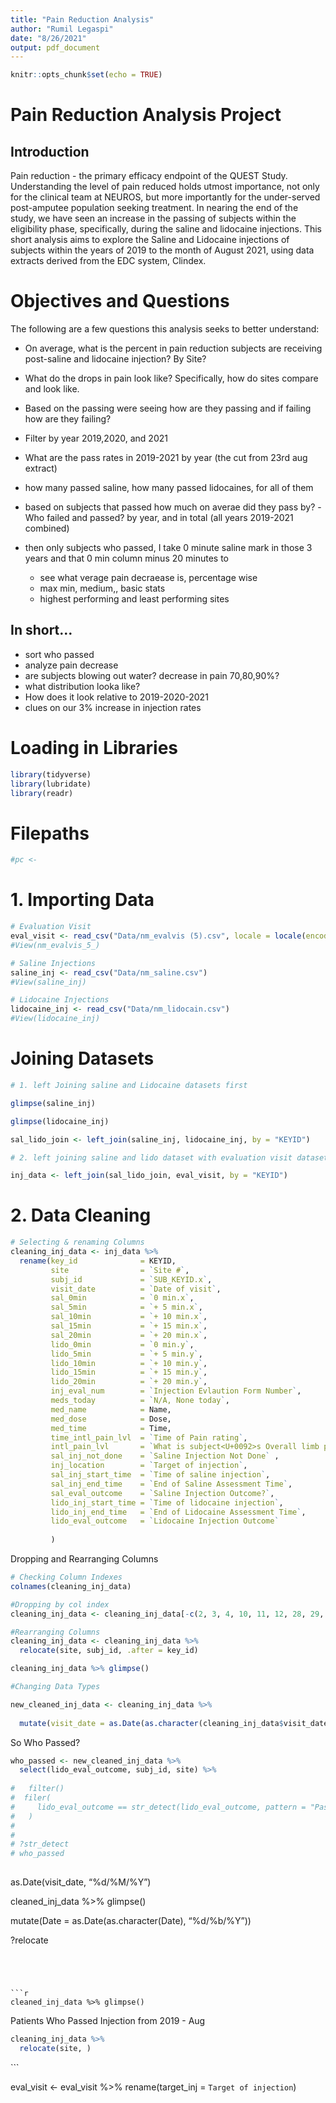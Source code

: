 ```yaml
---
title: "Pain Reduction Analysis"
author: "Rumil Legaspi"
date: "8/26/2021"
output: pdf_document
---
```


```r
knitr::opts_chunk$set(echo = TRUE)

```




# Pain Reduction Analysis Project

## Introduction
  
Pain reduction - the primary efficacy endpoint of the QUEST Study. Understanding the level of pain reduced holds utmost importance, not only for the clinical team at NEUROS, but more importantly for the under-served post-amputee population seeking treatment. In nearing the end of the study, we have seen an increase in the passing of subjects within the eligibility phase, specifically, during the saline and lidocaine injections. This short analysis aims to explore the Saline and Lidocaine injections of subjects within the years of 2019 to the month of August 2021, using data extracts derived from the EDC system, Clindex.

# Objectives and Questions
The following are a few questions this analysis seeks to better understand:

- On average, what is the percent in pain reduction subjects are receiving post-saline and lidocaine injection? By Site?

- What do the drops in pain look like? Specifically, how do sites compare and look like.

- Based on the passing were seeing how are they passing and if failing how are they failing?

- Filter by year 2019,2020, and 2021


- What are the pass rates in 2019-2021 by year (the cut from 23rd aug extract)

- how many passed saline, how many passed lidocaines, for all of them
- based on subjects that passed how much on averae did they pass by?
-Who failed and passed? by year, and in total (all years 2019-2021 combined)

- then only subjects who passed, I take 0 minute saline mark in those 3 years and that 0 min    column minus 20 minutes to
    - see what verage pain decraease is, percentage wise
    - max min, medium,, basic stats
    - highest performing and least performing sites



## In short...
- sort who passed
- analyze pain decrease
- are subjects blowing out water? decrease in pain 70,80,90%?
- what distribution looka like?
- How does it look relative to 2019-2020-2021
- clues on our 3% increase in injection rates

#  Loading in Libraries
```r
library(tidyverse)
library(lubridate)
library(readr)
```

# Filepaths
```r
#pc <-
```


# 1. Importing Data
```r
# Evaluation Visit
eval_visit <- read_csv("Data/nm_evalvis (5).csv", locale = locale(encoding = "Latin1"))
#View(nm_evalvis_5_)

# Saline Injections
saline_inj <- read_csv("Data/nm_saline.csv")
#View(saline_inj)

# Lidocaine Injections
lidocaine_inj <- read_csv("Data/nm_lidocain.csv")
#View(lidocaine_inj)
```



# Joining Datasets
```r
# 1. left Joining saline and Lidocaine datasets first

glimpse(saline_inj)

glimpse(lidocaine_inj)

sal_lido_join <- left_join(saline_inj, lidocaine_inj, by = "KEYID")

# 2. left joining saline and lido dataset with evaluation visit dataset

inj_data <- left_join(sal_lido_join, eval_visit, by = "KEYID") 

```



# 2. Data Cleaning
```r
# Selecting & renaming Columns
cleaning_inj_data <- inj_data %>% 
  rename(key_id              = KEYID,
         site                = `Site #`,
         subj_id             = `SUB_KEYID.x`,
         visit_date          = `Date of visit`,
         sal_0min            = `0 min.x`,
         sal_5min            = `+ 5 min.x`,
         sal_10min           = `+ 10 min.x`,
         sal_15min           = `+ 15 min.x`,
         sal_20min           = `+ 20 min.x`,
         lido_0min           = `0 min.y`,
         lido_5min           = `+ 5 min.y`,
         lido_10min          = `+ 10 min.y`,
         lido_15min          = `+ 15 min.y`,
         lido_20min          = `+ 20 min.y`,
         inj_eval_num        = `Injection Evlaution Form Number`,
         meds_today          = `N/A, None today`,
         med_name            = Name,
         med_dose            = Dose,
         med_time            = Time,
         time_intl_pain_lvl  = `Time of Pain rating`,
         intl_pain_lvl       = `What is subject<U+0092>s Overall limb pain right now?`,
         sal_inj_not_done    = `Saline Injection Not Done` ,
         inj_location        = `Target of injection`,
         sal_inj_start_time  = `Time of saline injection`,
         sal_inj_end_time    = `End of Saline Assessment Time`,
         sal_eval_outcome    = `Saline Injection Outcome?`,
         lido_inj_start_time = `Time of lidocaine injection`,
         lido_inj_end_time   = `End of Lidocaine Assessment Time`,
         lido_eval_outcome   = `Lidocaine Injection Outcome` 
         
         )
```

Dropping and Rearranging Columns

```r

# Checking Column Indexes
colnames(cleaning_inj_data)

#Dropping by col index
cleaning_inj_data <- cleaning_inj_data[-c(2, 3, 4, 10, 11, 12, 28, 29, 33, 34, 39, 40, 43, 44)] %>% rename(subj_id = `Unique Subject ID`) 

#Rearranging Columns
cleaning_inj_data <- cleaning_inj_data %>% 
  relocate(site, subj_id, .after = key_id)
```

```r
cleaning_inj_data %>% glimpse()

#Changing Data Types

new_cleaned_inj_data <- cleaning_inj_data %>% 
  
  mutate(visit_date = as.Date(as.character(cleaning_inj_data$visit_date), "%m/%d/%y"))


```
  

So Who Passed?
```r
who_passed <- new_cleaned_inj_data %>% 
  select(lido_eval_outcome, subj_id, site) %>% 
  
#   filter()
#  filer(
#     lido_eval_outcome == str_detect(lido_eval_outcome, pattern = "Pass")
#   )
#  
# 
# ?str_detect
# who_passed
  
```

  
  
  
  
  
  
  
   as.Date(visit_date, "%d/%M/%Y") 



cleaned_inj_data %>% glimpse()

  mutate(Date = as.Date(as.character(Date), "%d/%b/%Y"))




?relocate
  
```




```r
cleaned_inj_data %>% glimpse()
```


Patients Who Passed Injection from 2019 - Aug

```r
cleaning_inj_data %>% 
  relocate(site, )


```

 

  
```

eval_visit <- eval_visit %>% rename(target_inj = `Target of injection`)

